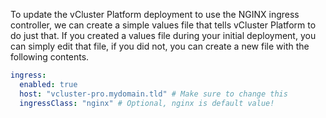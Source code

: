 To update the vCluster Platform deployment to use the NGINX ingress controller, we can create a simple values
file that tells vCluster Platform to do just that. If you created a values file during your initial
deployment, you can simply edit that file, if you did not, you can create a new file with the
following contents.

```yaml
ingress:
  enabled: true
  host: "vcluster-pro.mydomain.tld" # Make sure to change this
  ingressClass: "nginx" # Optional, nginx is default value!
```
